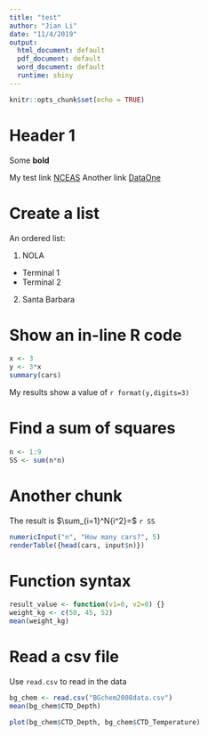 ```yaml
---
title: "test"
author: "Jian Li"
date: "11/4/2019"
output:
  html_document: default
  pdf_document: default
  word_document: default
  runtime: shiny
---
```




```r
knitr::opts_chunk$set(echo = TRUE)
```

# Header 1
Some **bold**

My test link [NCEAS](http://www.nceas.ucsb.edu)
Another link [DataOne](http://www.dataone.org)

# Create a list

An ordered list:

1. NOLA
  * Terminal 1
  * Terminal 2
2. Santa Barbara

# Show an in-line R code
```r
x <- 3
y <- 3*x
summary(cars)
```
My results show a value of `r format(y,digits=3)`

# Find a sum of squares
```r
n <- 1:9
SS <- sum(n*n)
```

# Another chunk
The result is $\sum_{i=1}^N{i^2}=$ `r SS`

```r
numericInput("n", "How many cars?", 5)
renderTable({head(cars, input$n)})
```


# Function syntax
```r
result_value <- function(v1=0, v2=0) {}
weight_kg <- c(50, 45, 52)
mean(weight_kg)
```

# Read a csv file

Use `read.csv` to read in the data
```r
bg_chem <- read.csv("BGchem2008data.csv")
mean(bg_chem$CTD_Depth)
```

```r
plot(bg_chem$CTD_Depth, bg_chem$CTD_Temperature)
```


